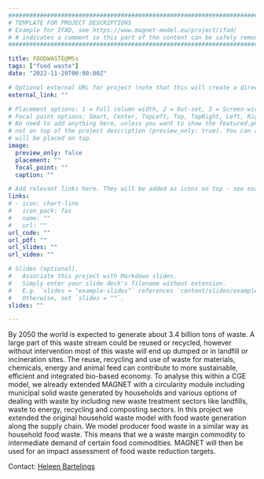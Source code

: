 ```yaml
---
##########################################################################################
# TEMPLATE FOR PROJECT DESCRIPTIONS 
# Example for IFAD, see https://www.magnet-model.eu/project/ifad/
# # indicates a comment so this part of the content can be safely removed.
##########################################################################################

title: FOODWASTE@MSs 
tags: ["food waste"]
date: "2022-11-29T00:00:00Z"

# Optional external URL for project (note that this will create a direct link and replaces the project detail page).
external_link: ""

# Placement options: 1 = Full column width, 2 = Out-set, 3 = Screen-width
# Focal point options: Smart, Center, TopLeft, Top, TopRight, Left, Right, BottomLeft, Bottom, BottomRight
# No need to add anything here, unless you want to show the featured.png picture only in list of projects but
# not on top of the project description (preview_only: true). You can also add a caption to your featured.png that
# will be placed on top.
image:
  preview_only: false
  placement: ""
  focal_point: ""
  caption: ""

# Add relevant links here. They will be added as icons on top - see examples. If there are no links use ""  
links:
# - icon: chart-line
#   icon_pack: fas
#   name: ""
#   url: ""
url_code: ""
url_pdf: ""
url_slides: ""
url_video: ""

# Slides (optional).
#   Associate this project with Markdown slides.
#   Simply enter your slide deck's filename without extension.
#   E.g. `slides = "example-slides"` references `content/slides/example-slides.md`.
#   Otherwise, set `slides = ""`.
slides: ""

---
```

By 2050 the world is expected to generate about 3.4 billion tons of waste. A large part of this waste stream could be reused or recycled, however without intervention most of this waste will end up dumped or in landfill or incineration sites. The reuse, recycling and use of waste for materials, chemicals, energy and animal feed can contribute to more sustainable, efficient and integrated bio-based economy. To analyse this within a CGE model, we already extended MAGNET with a circularity module including municipal solid waste generated by households and various options of dealing with waste by including new waste treatment sectors like landfills, waste to energy, recycling and composting sectors. In this project we extended the original household waste model with food waste generation along the supply chain. We model producer food waste in a similar way as household food waste. This means that we a waste margin commodity to intermediate demand of certain food commodities. MAGNET will then be used for an impact assessment of food waste reduction targets.

Contact: [Heleen Bartelings](/author/heleen-bartelings/)
